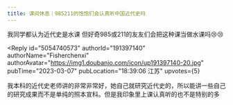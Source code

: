 ```yaml
---
title: 课间休息｜985211的饱饱们会认真听中国近代史吗
---
```



<Forum groupName="真的需要这份文凭吗？" groupUrl="https://www.douban.com/group/fucking_diploma/" archivedAt="2025-05-16T14:44:11.695Z">
  <Post
    id="284561046"
    title="课间休息｜985211的饱饱们会认真听中国近代史吗"
    url="https://www.douban.com/group/topic/284561046/?_spm_id=MjEwNjQ4ODk0"
    pubTime="02-27"
    highlightUserId="191397140"
  >
我同学都认为近代史是水课 但好奇985或211的友友们会把这种课当做水课吗😢😢

<Reply
  id="5054740573"
  authorId="191397140"
  authorName="Fisherchenxi"
  authorAvatar="https://img1.doubanio.com/icon/up191397140-20.jpg"
  pubTime="2023-03-07"
  pubLocation="18:39:06 江苏"
  upvotes={5}
>
我本科的近代史老师讲的非常非常好，她自己就研究近代史的，所以能讲一些自己的研究成果而不是单纯的照本宣科。但是我印象里上课认真听的也不是特别的多
</Reply>
  </Post>
</Forum>
